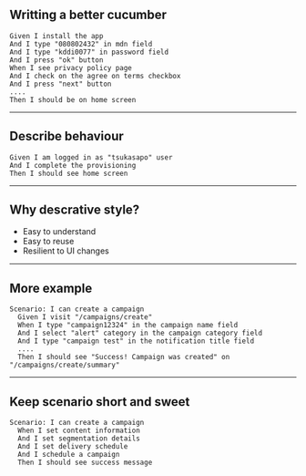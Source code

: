 ## Writting a better cucumber

```
Given I install the app
And I type "080802432" in mdn field
And I type "kddi0077" in password field
And I press "ok" button
When I see privacy policy page
And I check on the agree on terms checkbox
And I press "next" button
....
Then I should be on home screen 
```

---

## Describe behaviour

```
Given I am logged in as "tsukasapo" user 
And I complete the provisioning
Then I should see home screen
```

---

## Why descrative style?

* Easy to understand
* Easy to reuse
* Resilient to UI changes

<!-- note
remember this will be used and read by other ppl
-->

---

## More example

```
Scenario: I can create a campaign
  Given I visit "/campaigns/create"
  When I type "campaign12324" in the campaign name field
  And I select "alert" category in the campaign category field
  And I type "campaign test" in the notification title field
  ....
  Then I should see "Success! Campaign was created" on "/campaigns/create/summary"
```

---

## Keep scenario short and sweet

```
Scenario: I can create a campaign
  When I set content information
  And I set segmentation details
  And I set delivery schedule 
  And I schedule a campaign 
  Then I should see success message
```
